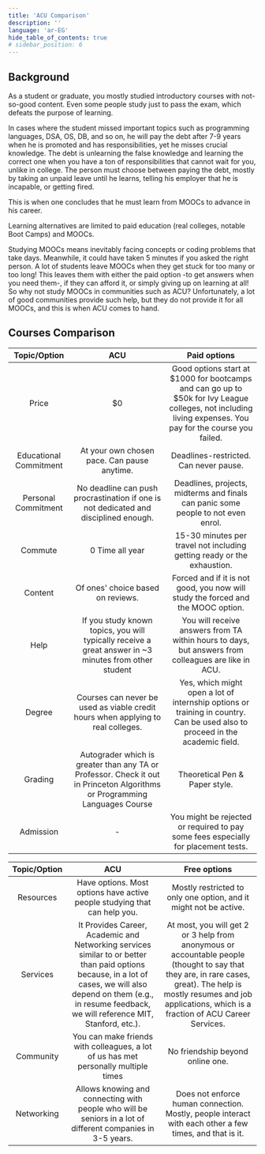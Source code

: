 ```yaml
---
title: 'ACU Comparison'
description: ''
language: 'ar-EG'
hide_table_of_contents: true
# sidebar_position: 6
---
```


## Background

As a student or graduate, you mostly studied introductory courses with not-so-good content. Even some people study just to pass the exam, which defeats the purpose of learning.

In cases where the student missed important topics such as programming languages, DSA, OS, DB, and so on, he will pay the debt after 7-9 years when he is promoted and has responsibilities, yet he misses crucial knowledge. The debt is unlearning the false knowledge and learning the correct one when you have a ton of responsibilities that cannot wait for you, unlike in college. The person must choose between paying the debt, mostly by taking an unpaid leave until he learns, telling his employer that he is incapable, or getting fired.

This is when one concludes that he must learn from MOOCs to advance in his career.

Learning alternatives are limited to paid education (real colleges, notable Boot Camps) and MOOCs.

Studying MOOCs means inevitably facing concepts or coding problems that take days. Meanwhile, it could have taken 5 minutes if you asked the right person. A lot of students leave MOOCs when they get stuck for too many or too long! This leaves them with either the paid option -to get answers when you need them-, if they can afford it, or simply giving up on learning at all! So why not study MOOCs in communities such as ACU? Unfortunately, a lot of good communities provide such help, but they do not provide it for all MOOCs, and this is when ACU comes to hand.

## Courses Comparison

|      Topic/Option      |                                                            ACU                                                             |                                                                        Paid options                                                                        |
| :--------------------: | :------------------------------------------------------------------------------------------------------------------------: | :--------------------------------------------------------------------------------------------------------------------------------------------------------: |
|         Price          |                                                             $0                                                             | Good options start at $1000 for bootcamps and can go up to $50k for Ivy League colleges, not including living expenses. You pay for the course you failed. |
| Educational Commitment |                                        At your own chosen pace. Can pause anytime.                                         |                                                           Deadlines-restricted. Can never pause.                                                           |
|  Personal Commitment   |                    No deadline can push procrastination if one is not dedicated and disciplined enough.                    |                                     Deadlines, projects, midterms and finals can panic some people to not even enrol.                                      |
|        Commute         |                                                      0 Time all year                                                       |                                          15-30 minutes per travel not including getting ready or the exhaustion.                                           |
|        Content         |                                             Of ones' choice based on reviews.                                              |                                      Forced and if it is not good, you now will study the forced and the MOOC option.                                      |
|          Help          |           If you study known topics, you will typically receive a great answer in ~3 minutes from other student            |                            You will receive answers from TA within hours to days, but answers from colleagues are like in ACU.                             |
|         Degree         |                      Courses can never be used as viable credit hours when applying to real colleges.                      |                Yes, which might open a lot of internship options or training in country. Can be used also to proceed in the academic field.                |
|        Grading         | Autograder which is greater than any TA or Professor. Check it out in Princeton Algorithms or Programming Languages Course |                                                               Theoretical Pen & Paper style.                                                               |
|       Admission        |                                                             -                                                              |                                     You might be rejected or required to pay some fees especially for placement tests.                                     |

| Topic/Option |                                                                                                          ACU                                                                                                           |                                                                                                       Free options                                                                                                        |
| :----------: | :--------------------------------------------------------------------------------------------------------------------------------------------------------------------------------------------------------------------: | :-----------------------------------------------------------------------------------------------------------------------------------------------------------------------------------------------------------------------: |
|  Resources   |                                                                       Have options. Most options have active people studying that can help you.                                                                        |                                                                             Mostly restricted to only one option, and it might not be active.                                                                             |
|   Services   | It Provides Career, Academic and Networking services similar to or better than paid options because, in a lot of cases, we will also depend on them (e.g., in resume feedback, we will reference MIT, Stanford, etc.). | At most, you will get 2 or 3 help from anonymous or accountable people (thought to say that they are, in rare cases, great). The help is mostly resumes and job applications, which is a fraction of ACU Career Services. |
|  Community   |                                                                  You can make friends with colleagues, a lot of us has met personally multiple times                                                                   |                                                                                             No friendship beyond online one.                                                                                              |
|  Networking  |                                                      Allows knowing and connecting with people who will be seniors in a lot of different companies in 3-5 years.                                                       |                                                          Does not enforce human connection. Mostly, people interact with each other a few times, and that is it.                                                          |
